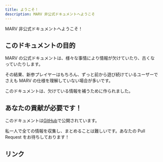 ```yaml
---
title: ようこそ！
description: MARV 非公式ドキュメントへようこそ
---
```



MARV 非公式ドキュメントへようこそ！

## このドキュメントの目的

MARV の公式ドキュメントは、様々な事情により情報が欠けていたり、古くなっていたりします。

その結果、新参プレイヤーはもちろん、ずっと前から遊び続けているユーザーでさえも MARV の仕様を理解していない場合が多いです。

このドキュメントは、欠けている情報を補うために作られました。

## あなたの貢献が必要です！

このドキュメントは[GitHub](https://github.com/ruka-64/marv-unofficial-docs/)で公開されています。

私一人で全ての情報を収集し、まとめることは難しいです。あなたの Pull Request をお待ちしております！

## リンク

<CardGrid>
  <LinkCard
    title="迷子ですか？"
    href="https://marvgame.com/ja-JP/docs"
    description="公式ドキュメントはこちら。"
  />
  <LinkCard
    title="貢献する"
    href="https://github.com/ruka-64/marv-unofficial-docs/pulls"
    description="このドキュメントへのPRはこちらから。"
  />
</CardGrid>
